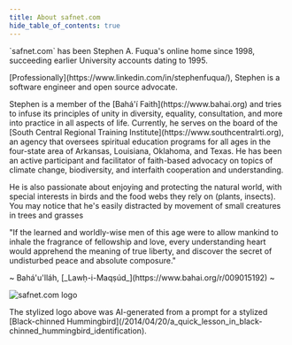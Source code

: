 ```yaml
---
title: About safnet.com
hide_table_of_contents: true
---
```


<div class="container">
  <div class="row">
    <div class="col col--8">
      <p>
        `safnet.com` has been Stephen A. Fuqua's online home since 1998,
        succeeding earlier University accounts dating to 1995.
      </p>
      <p>
        [Professionally](https://www.linkedin.com/in/stephenfuqua/), Stephen is
        a software engineer and open source advocate.
      </p>
      <p>
        Stephen is a member of the [Bahá'í Faith](https://www.bahai.org) and
        tries to infuse its principles of unity in diversity, equality,
        consultation, and more into practice in all aspects of life. Currently,
        he serves on the board of the [South Central Regional Training
        Institute](https://www.southcentralrti.org), an agency that oversees
        spiritual education programs for all ages in the four-state area of
        Arkansas, Louisiana, Oklahoma, and Texas. He has been an active
        participant and facilitator of faith-based advocacy on topics of climate
        change, biodiversity, and interfaith cooperation and understanding.
      </p>
      <p>
        He is also passionate about enjoying and protecting the natural world,
        with special interests in birds and the food webs they rely on (plants,
        insects). You may notice that he's easily distracted by movement of
        small creatures in trees and grasses
      </p>
       <div
        class="text--center text--semibold alert alert--primary"
        style={{ fontSize: "1.25rem", fontFamily: "Cambria" }}
      >
        <p>
          "If the learned and worldly-wise men of this age were to allow mankind
          to inhale the fragrance of fellowship and love, every understanding
          heart would apprehend the meaning of true liberty, and discover the
          secret of undisturbed peace and absolute composure."
        </p>
        <p>
          ~ Bahá'u'lláh, [_Lawḥ-i-Maqṣúd_](https://www.bahai.org/r/009015192) ~
        </p>
      </div>
    </div>
    <div class="col col--4">
      <img
        src="/img/BHCU-logo-safnet.webp"
        width="auto"
        alt="safnet.com logo"
        class="logo-safnet"
      />
      <p style={{ textAlign: "right" }}>
      The stylized logo above was AI-generated from a prompt for a stylized [Black-chinned Hummingbird](/2014/04/20/a_quick_lesson_in_black-chinned_hummingbird_identification).
      </p>
    </div>
  </div>
</div>
